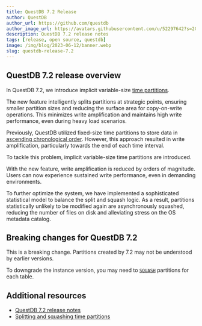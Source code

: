 ```yaml
---
title: QuestDB 7.2 Release
author: QuestDB
author_url: https://github.com/questdb
author_image_url: https://avatars.githubusercontent.com/u/52297642?s=200&v=4
description: QuestDB 7.2 release notes
tags: [release, open source, questdb]
image: /img/blog/2023-06-12/banner.webp
slug: questdb-release-7.2
---
```



<Screenshot
  alt="Release highlight"
  height={360}
  src="/img/blog/2023-06-12/banner.webp"
  width={650}
/>

## QuestDB 7.2 release overview

In QuestDB 7.2, we introduce implicit variable-size
[time partitions](/docs/concept/partitions/).

The new feature intelligently splits partitions at strategic points, ensuring
smaller partition sizes and reducing the surface area for copy-on-write
operations. This minimizes write amplification and maintains high write
performance, even during heavy load scenarios.

Previously, QuestDB utilized fixed-size time partitions to store data in
[ascending chronological order](/docs/concept/storage-model/). However, this
approach resulted in write amplification, particularly towards the end of each
time interval.

<Screenshot
  alt="Release highlight"
  title="QuestDB throughput before the 7.2 release"
  height={360}
  src="/img/blog/2023-06-12/7-2-before.webp"
  width={700}
/>

To tackle this problem, implicit variable-size time partitions are introduced.

With the new feature, write amplification is reduced by orders of magnitude.
Users can now experience sustained write performance, even in demanding
environments.

<Screenshot
  alt="Release highlight"
  title="QuestDB throughput after the 7.2 release"
  height={360}
  src="/img/blog/2023-06-12/7-2-after.webp"
  width={700}
/>

To further optimize the system, we have implemented a sophisticated statistical
model to balance the split and squash logic. As a result, partitions
statistically unlikely to be modified again are asynchronously squashed,
reducing the number of files on disk and alleviating stress on the OS metadata
catalog.

## Breaking changes for QuestDB 7.2

This is a breaking change. Partitions created by 7.2 may not be understood by
earlier versions.

To downgrade the instance version, you may need to
[`SQUASH`](/docs/reference/sql/alter-table-squash-partitions/) partitions for
each table.

## Additional resources

- [QuestDB 7.2 release notes](https://github.com/questdb/questdb/releases/tag/7.2)
- [Splitting and squashing time partitions](/docs/concept/partitions/#splitting-and-squashing-time-partitions)
